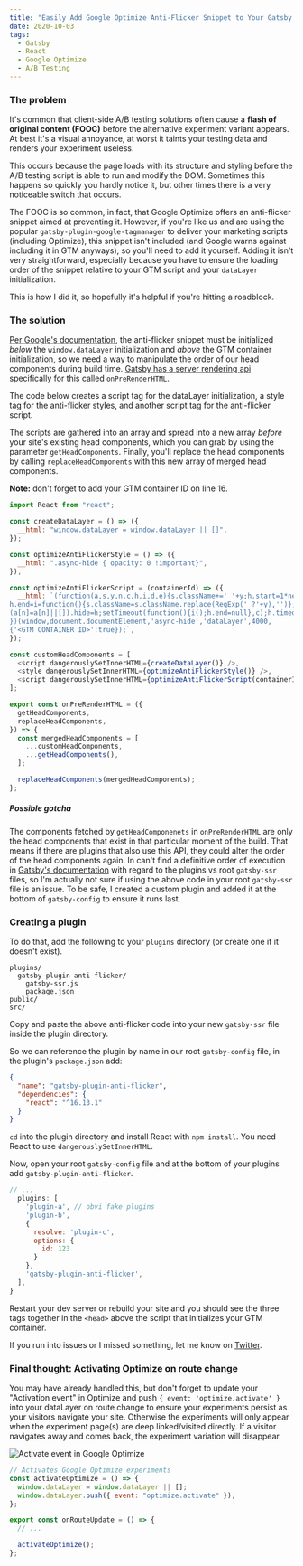 ```yaml
---
title: "Easily Add Google Optimize Anti-Flicker Snippet to Your Gatsby Site"
date: 2020-10-03
tags:
  - Gatsby
  - React
  - Google Optimize
  - A/B Testing
---
```


### The problem

It's common that client-side A/B testing solutions often cause a **flash of original content (FOOC)** before the alternative experiment variant appears.
At best it's a visual annoyance, at worst it taints your testing data and renders your experiment useless.

This occurs because the page loads with its structure and styling before the A/B testing script is able to run and modify the DOM. Sometimes this happens so quickly you hardly notice it, but other times there is a very noticeable switch that occurs.

The FOOC is so common, in fact, that Google Optimize offers an anti-flicker snippet aimed at preventing it. However, if you're like us and are using the popular `gatsby-plugin-google-tagmanager` to deliver your marketing scripts (including Optimize),
this snippet isn't included (and Google warns against including it in GTM anyways), so you'll need to add it yourself. Adding it isn't very straightforward, especially because you have to ensure the loading order of the snippet relative to your GTM script and your `dataLayer` initialization.

This is how I did it, so hopefully it's helpful if you're hitting a roadblock.

### The solution

[Per Google's documentation](https://support.google.com/optimize/answer/7100284?hl=en), the anti-flicker snippet must be initialized _below_ the `window.dataLayer` initialization and _above_ the GTM container initialization, so we need a way to manipulate the order of our head components during build time. [Gatsby has a server rendering api](https://www.gatsbyjs.com/docs/ssr-apis/) specifically for this called `onPreRenderHTML`.

The code below creates a script tag for the dataLayer initialization, a style tag for the anti-flicker styles, and another script tag for the anti-flicker script.

The scripts are gathered into an array and spread into a new array _before_ your site's existing head components, which you can grab by using the parameter `getHeadComponents`. Finally, you'll replace the head components by calling `replaceHeadComponents` with this new array of merged head components.

**Note:** don't forget to add your GTM container ID on line 16.

```js:title=gatsby-ssr.js {16}
import React from "react";

const createDataLayer = () => ({
  __html: "window.dataLayer = window.dataLayer || []",
});

const optimizeAntiFlickerStyle = () => ({
  __html: ".async-hide { opacity: 0 !important}",
});

const optimizeAntiFlickerScript = (containerId) => ({
  __html: `(function(a,s,y,n,c,h,i,d,e){s.className+=' '+y;h.start=1*new Date;
h.end=i=function(){s.className=s.className.replace(RegExp(' ?'+y),'')};
(a[n]=a[n]||[]).hide=h;setTimeout(function(){i();h.end=null},c);h.timeout=c;
})(window,document.documentElement,'async-hide','dataLayer',4000,
{'<GTM CONTAINER ID>':true});`,
});

const customHeadComponents = [
  <script dangerouslySetInnerHTML={createDataLayer()} />,
  <style dangerouslySetInnerHTML={optimizeAntiFlickerStyle()} />,
  <script dangerouslySetInnerHTML={optimizeAntiFlickerScript(containerId)} />,
];

export const onPreRenderHTML = ({
  getHeadComponents,
  replaceHeadComponents,
}) => {
  const mergedHeadComponents = [
    ...customHeadComponents,
    ...getHeadComponents(),
  ];

  replaceHeadComponents(mergedHeadComponents);
};
```

##### Possible gotcha

The components fetched by `getHeadComponenets` in `onPreRenderHTML` are only the head components that exist in that particular moment of the build. That means if there are plugins that also use this API, they could alter the order of the head components again. In can't find a definitive order of execution in [Gatsby's documentation](https://www.gatsbyjs.com/docs/gatsby-lifecycle-apis/) with regard to the plugins vs root `gatsby-ssr` files, so I'm actually not sure if using the above code in your root `gatsby-ssr` file is an issue. To be safe, I created a custom plugin and added it at the bottom of `gatsby-config` to ensure it runs last.

### Creating a plugin

To do that, add the following to your `plugins` directory (or create one if it doesn't exist).

```noLineNumbers {1-4}
plugins/
  gatsby-plugin-anti-flicker/
    gatsby-ssr.js
    package.json
public/
src/
```

Copy and paste the above anti-flicker code into your new `gatsby-ssr` file inside the plugin directory.

So we can reference the plugin by name in our root `gatsby-config` file, in the plugin's `package.json` add:

```json:title=package.json
{
  "name": "gatsby-plugin-anti-flicker",
  "dependencies": {
    "react": "^16.13.1"
  }
}
```

`cd` into the plugin directory and install React with `npm install`. You need React to use `dangerouslySetInnerHTML`.

Now, open your root `gatsby-config` file and at the bottom of your plugins add `gatsby-plugin-anti-flicker`.

```js:gatsby-config.js {11}
// ...
  plugins: [
    'plugin-a', // obvi fake plugins
    'plugin-b',
    {
      resolve: 'plugin-c',
      options: {
        id: 123
      }
    },
    'gatsby-plugin-anti-flicker',
  ],
}
```

Restart your dev server or rebuild your site and you should see the three tags together in the `<head>` above the script that initializes your GTM container.

If you run into issues or I missed something, let me know on [Twitter](https://twitter.com/abohannon).

### Final thought: Activating Optimize on route change

You may have already handled this, but don't forget to update your "Activation event" in Optimize and push `{ event: 'optimize.activate' }` into your dataLayer on route change to ensure your experiments persist as your visitors navigate your site. Otherwise the experiments will only appear when the experiment page(s) are deep linked/visited directly. If a visitor navigates away and comes back, the experiment variation will disappear.

![Activate event in Google Optimize](./optimize.png)

```js:title=gatsby-browser.js
// Activates Google Optimize experiments
const activateOptimize = () => {
  window.dataLayer = window.dataLayer || [];
  window.dataLayer.push({ event: "optimize.activate" });
};

export const onRouteUpdate = () => {
  // ...

  activateOptimize();
};
```
